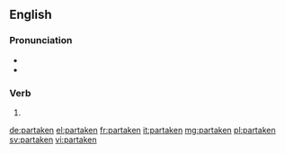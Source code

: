 ==English==

===Pronunciation===
* {{IPA|/pɑɹˈteɪkən/|lang=en}}
* {{rhymes|eɪkən|lang=en}}

===Verb===
{{head|en|past participle}}

# {{past participle of|partake|lang=en|nocat=1}}

[[de:partaken]]
[[el:partaken]]
[[fr:partaken]]
[[it:partaken]]
[[mg:partaken]]
[[pl:partaken]]
[[sv:partaken]]
[[vi:partaken]]